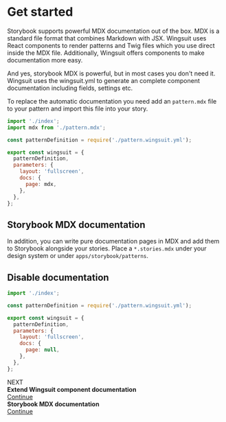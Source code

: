 # Get started

Storybook supports powerful MDX documentation out of the box.
MDX is a standard file format that combines Markdown with JSX.
Wingsuit uses React components to render patterns and Twig files which you use direct inside the MDX file. Additionally, Wingsuit offers components to make documentation more easy.

And yes, storybook MDX is powerful, but in most cases you don't need it. Wingsuit uses the wingsuit.yml to generate an complete component documentation including fields, settings etc.

To replace the automatic documentation you need add an `pattern.mdx` file to your pattern and import this file into your story.

```js
import './index';
import mdx from './pattern.mdx';

const patternDefinition = require('./pattern.wingsuit.yml');

export const wingsuit = {
  patternDefinition,
  parameters: {
    layout: 'fullscreen',
    docs: {
      page: mdx,
    },
  },
};

```

## Storybook MDX documentation
In addition, you can write pure documentation pages in MDX and add them to Storybook alongside your stories.
Place a `*.stories.mdx` under your design system or under `apps/storybook/patterns`.

## Disable documentation

```jsx
import './index';

const patternDefinition = require('./pattern.wingsuit.yml');

export const wingsuit = {
  patternDefinition,
  parameters: {
    layout: 'fullscreen',
    docs: {
      page: null,
    },
  },
};
```
<div className="next-title">NEXT</div>
<div className="next">
    <div className="next__content"><b>Extend Wingsuit component documentation</b></div>
    <a className="next__button mb-2 btn btn-lg bg-green-500 mr-2 font-weight-bold" href="../mdx">Continue</a>
</div>
<div className="next">
    <div className="next__content"><b>Storybook MDX documentation</b></div>
    <a className="next__button mb-2 btn btn-lg bg-green-500 mr-2 font-weight-bold" target="_bland" href="https://storybook.js.org/docs/react/api/mdx">Continue</a>
</div>

